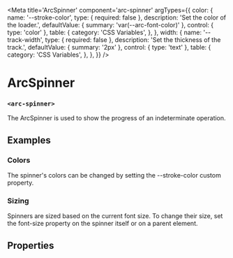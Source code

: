 
<Meta
title='ArcSpinner'
component='arc-spinner'
argTypes={{
    color: {
        name: '--stroke-color',
        type: { required: false },
        description: 'Set the color of the loader.',
        defaultValue: { summary: 'var(--arc-font-color)' },
        control: { type: 'color' },
        table: {
            category: 'CSS Variables',
        },
    },
    width: {
        name: '--track-width',
        type: { required: false },
        description: 'Set the thickness of the track.',
        defaultValue: { summary: '2px' },
        control: { type: 'text' },
        table: {
            category: 'CSS Variables',
        },
    },
}}
/>

# ArcSpinner
### `<arc-spinner>`

The ArcSpinner is used to show the progress of an indeterminate operation.

<Canvas>
  <Story name="Default" story={stories.Default} />
</Canvas>

## Examples
### Colors
The spinner's colors can be changed by setting the --stroke-color custom property.
<Canvas>
  <Story name='RedColor' story={stories.RedColor} />
  <Story name='GreenColor' story={stories.GreenColor} />
  <Story name='BlueColor' story={stories.BlueColor} />
  <Story name='PurpleColor' story={stories.PurpleColor} />
</Canvas>

### Sizing
Spinners are sized based on the current font size.
To change their size, set the font-size property on the spinner itself or on a parent element.
<Canvas>
  <Story name='Small' story={stories.Small} />
  <Story name='XXLarge' story={stories.XXLarge} />
  <Story name='XXXXLarge' story={stories.XXXXLarge} />
</Canvas>

## Properties
<ArgsTable story='Default' />
